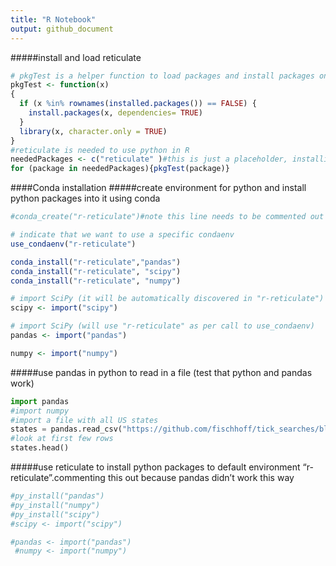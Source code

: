 ```yaml
---
title: "R Notebook"
output: github_document
---
```


#####install and load reticulate 
```r
# pkgTest is a helper function to load packages and install packages only when they are not installed yet.
pkgTest <- function(x)
{
  if (x %in% rownames(installed.packages()) == FALSE) {
    install.packages(x, dependencies= TRUE)    
  }
  library(x, character.only = TRUE)
}
#reticulate is needed to use python in R 
neededPackages <- c("reticulate" )#this is just a placeholder, installing dev version of reticulate
for (package in neededPackages){pkgTest(package)}

```


####Conda installation
#####create environment for python and install python packages into it using conda 
```r
#conda_create("r-reticulate")#note this line needs to be commented out once r-reticulate has been created, otherwise there will be an error. 

# indicate that we want to use a specific condaenv
use_condaenv("r-reticulate")

conda_install("r-reticulate","pandas")
conda_install("r-reticulate", "scipy")
conda_install("r-reticulate", "numpy")

# import SciPy (it will be automatically discovered in "r-reticulate")
scipy <- import("scipy")

# import SciPy (will use "r-reticulate" as per call to use_condaenv)
pandas <- import("pandas")

numpy <- import("numpy")
```


#####use pandas in python to read in a file (test that python and pandas work)
```python
import pandas
#import numpy
#import a file with all US states
states = pandas.read_csv("https://github.com/fischhoff/tick_searches/blob/master/50_us_states_all_data.csv")
#look at first few rows
states.head()
```

#####use reticulate to install python packages to default environment "r-reticulate".commenting this out because pandas didn't work this way 
```r
#py_install("pandas")
#py_install("numpy")
#py_install("scipy")
#scipy <- import("scipy")

#pandas <- import("pandas")
 #numpy <- import("numpy")

```

